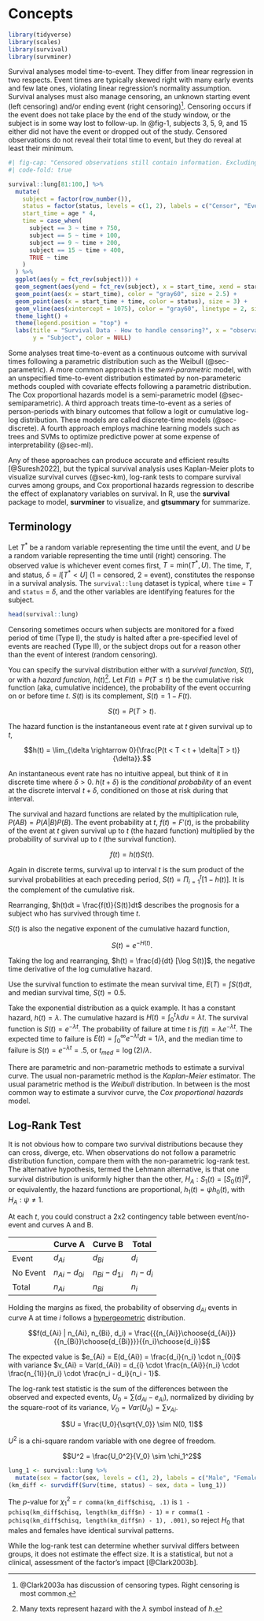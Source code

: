 # Concepts

```r
library(tidyverse)
library(scales)
library(survival)
library(survminer)
```

Survival analyses model time-to-event. They differ from linear regression in two respects. Event times are typically skewed right with many early events and few late ones, violating linear regression's normality assumption. Survival analyses must also manage censoring, an unknown starting event (left censoring) and/or ending event (right censoring)^[@Clark2003a has discussion of censoring types. Right censoring is most common.]. Censoring occurs if the event does not take place by the end of the study window, or the subject is in some way lost to follow-up. In @fig-1, subjects 3, 5, 9, and 15 either did not have the event or dropped out of the study. Censored observations do not reveal their total time to event, but they do reveal at least their minimum.

```r
#| fig-cap: "Censored observations still contain information. Excluding or ignoring leads to biased and inefficient predictions."
#| code-fold: true

survival::lung[81:100,] %>%
  mutate(
    subject = factor(row_number()),
    status = factor(status, levels = c(1, 2), labels = c("Censor", "Event")),
    start_time = age * 4,
    time = case_when(
      subject == 3 ~ time + 750,
      subject == 5 ~ time + 100,
      subject == 9 ~ time + 200,
      subject == 15 ~ time + 400,
      TRUE ~ time
    )
  ) %>%
  ggplot(aes(y = fct_rev(subject))) +
  geom_segment(aes(yend = fct_rev(subject), x = start_time, xend = start_time + time), size = 2, color = "darkgray") +
  geom_point(aes(x = start_time), color = "gray60", size = 2.5) +
  geom_point(aes(x = start_time + time, color = status), size = 3) +
  geom_vline(aes(xintercept = 1075), color = "gray60", linetype = 2, size = 1) +
  theme_light() +
  theme(legend.position = "top") +
  labs(title = "Survival Data - How to handle censoring?", x = "observation period",
       y = "Subject", color = NULL)
```

Some analyses treat time-to-event as a continuous outcome with survival times following a parametric distribution such as the Weibull (@sec-parametric). A more common approach is the *semi-parametric* model, with an unspecified time-to-event distribution estimated by non-parameteric methods coupled with covariate effects following a parametric distribution. The Cox proportional hazards model is a semi-parametric model (@sec-semiparametric). A third approach treats time-to-event as a series of person-periods with binary outcomes that follow a logit or cumulative log-log distribution. These models are called discrete-time models (@sec-discrete). A fourth approach employs machine learning models such as trees and SVMs to optimize predictive power at some expense of interpretability (@sec-ml). 

Any of these approaches can produce accurate and efficient results [@Suresh2022], but the typical survival analysis uses Kaplan-Meier plots to visualize survival curves (@sec-km), log-rank tests to compare survival curves among groups, and Cox proportional hazards regression to describe the effect of explanatory variables on survival. In R, use the **survival** package to model, **survminer** to visualize, and **gtsummary** for summarize.

## Terminology {#terminology}

Let $T^*$ be a random variable representing the time until the event, and $U$ be a random variable representing the time until (right) censoring. The observed value is whichever event comes first, $T = \mathrm{min}(T^*, U)$. The time, $T$, and status, $\delta = I[T^* < U]$ (1 = censored, 2 = event), constitutes the response in a survival analysis. The `survival::lung` dataset is typical, where `time` = $T$ and `status` = $\delta$, and the other variables are identifying features for the subject.

```r
head(survival::lung)
```

Censoring sometimes occurs when subjects are monitored for a fixed period of time (Type I), the study is halted after a pre-specified level of events are reached (Type II), or the subject drops out for a reason other than the event of interest (random censoring).

You can specify the survival distribution either with a *survival function*, $S(t)$, or with a *hazard function*, $h(t)$^[Many texts represent hazard with the $\lambda$ symbol instead of $h$.]. Let $F(t) = P(T \le t)$ be the cumulative risk function (aka, cumulative incidence), the probability of the event occurring on or before time $t$. $S(t)$ is its complement, $S(t) = 1 - F(t)$. 

$$S(t) = P(T > t).$$

The hazard function is the instantaneous event rate at $t$ given survival up to $t$,

$$h(t) = \lim_{\delta \rightarrow 0}{\frac{P(t < T < t + \delta|T > t)}{\delta}}.$$

An instantaneous event rate has no intuitive appeal, but think of it in discrete time where $\delta > 0$. $h(t + \delta)$ is the *conditional probability* of an event at the discrete interval $t + \delta$, conditioned on those at risk during that interval.

The survival and hazard functions are related by the multiplication rule, $P(AB) = P(A|B)P(B)$. The event probability at $t$, $f(t) = F'(t)$, is the probability of the event at $t$ given survival up to $t$ (the hazard function) multiplied by the probability of survival up to $t$ (the survival function).

$$f(t) = h(t) S(t).$$

Again in discrete terms, survival up to interval $t$ is the sum product of the survival probabilities at each preceding period, $S(t) = \Pi_{i = 1}^t [1 - h(t)]$. It is the complement of the cumulative risk.

Rearranging, $h(t)dt = \frac{f(t)}{S(t)}dt$ describes the prognosis for a subject who has survived through time $t$. 

$S(t)$ is also the negative exponent of the cumulative hazard function,

$$S(t) = e^{-H(t)}.$$

Taking the log and rearranging, $h(t) = \frac{d}{dt} [\log S(t)]$, the negative time derivative of the log cumulative hazard.

Use the survival function to estimate the mean survival time, $E(T) = \int S(t)dt$, and median survival time, $S(t) = 0.5$.

Take the exponential distribution as a quick example. It has a constant hazard, $h(t) = \lambda$. The cumulative hazard is $H(t) = \int_0^t \lambda du = \lambda t$. The survival function is $S(t) = e^{-\lambda t}$. The probability of failure at time $t$ is $f(t) = \lambda e^{-\lambda t}$. The expected time to failure is $E(t) = \int_0^\infty e^{-\lambda t} dt = 1 / \lambda$, and the median time to failure is $S(t) = e^{-\lambda t} = .5$, or $t_{med} = \log(2) / \lambda$.

There are parametric and non-parametric methods to estimate a survival curve.  The usual non-parametric method is the *Kaplan-Meier* estimator.  The usual parametric method is the *Weibull* distribution. In between is the most common way to estimate a survivor curve, the *Cox proportional hazards* model.

## Log-Rank Test {#logrank}

It is not obvious how to compare two survival distributions because they can cross, diverge, etc. When observations do not follow a parametric distribution function, compare them with the non-parametric log-rank test. The alternative hypothesis, termed the Lehmann alternative, is that one survival distribution is uniformly higher than the other, $H_A : S_1(t) = [S_0(t)]^\psi$, or equivalently, the hazard functions are proportional, $h_1(t) = \psi h_0(t)$, with $H_A: \psi \ne 1$.

At each $t$, you could construct a 2x2 contingency table between event/no-event and curves A and B. 

|              |Curve A           |Curve B           |Total         |
|--------------|------------------|------------------|--------------|
|Event         |$d_{Ai}$          |$d_{Bi}$          |$d_i$         |
|No Event      |$n_{Ai} - d_{0i}$ |$n_{Bi} - d_{1i}$ |$n_i - d_i$   |
|Total         |$n_{Ai}$          |$n_{Bi}$          |$n_i$         |


Holding the margins as fixed, the probability of observing $d_{Ai}$ events in curve A at time $i$ follows a [hypergeometric](https://bookdown.org/mpfoley1973/probability/hypergeometric.html) distribution.

$$f(d_{Ai} | n_{Ai}, n_{Bi}, d_i) = \frac{{{n_{Ai}}\choose{d_{Ai}}}{{n_{Bi}}\choose{d_{Bi}}}}{{n_i}\choose{d_i}}$$

The expected value is $e_{Ai} = E(d_{Ai}) = \frac{d_i}{n_i} \cdot n_{0i}$ with variance $v_{Ai} = Var(d_{Ai}) = d_{i} \cdot \frac{n_{Ai}}{n_i}  \cdot \frac{n_{1i}}{n_i} \cdot \frac{n_i - d_i}{n_i - 1}$. 

The log-rank test statistic is the sum of the differences between the observed and expected events, $U_0 = \sum (d_{Ai} - e_{Ai})$, normalized by dividing by the square-root of its variance, $V_0 = Var({U_0}) = \sum v_{Ai}$.

$$U = \frac{U_0}{\sqrt{V_0}} \sim N(0, 1)$$

$U^2$ is a chi-square random variable with one degree of freedom.

$$U^2 = \frac{U_0^2}{V_0} \sim \chi_1^2$$

```r
lung_1 <- survival::lung %>%
  mutate(sex = factor(sex, levels = c(1, 2), labels = c("Male", "Female")))
(km_diff <- survdiff(Surv(time, status) ~ sex, data = lung_1))
```

The *p*-value for $\chi_1^2$ = `r comma(km_diff$chisq, .1)` is `1 - pchisq(km_diff$chisq, length(km_diff$n) - 1)` = `r comma(1 - pchisq(km_diff$chisq, length(km_diff$n) - 1), .001)`, so reject $H_0$ that males and females have identical survival patterns.

While the log-rank test can determine whether survival differs between groups, it does not estimate the effect size. It is a statistical, but not a clinical, assessment of the factor's impact [@Clark2003b]. 
